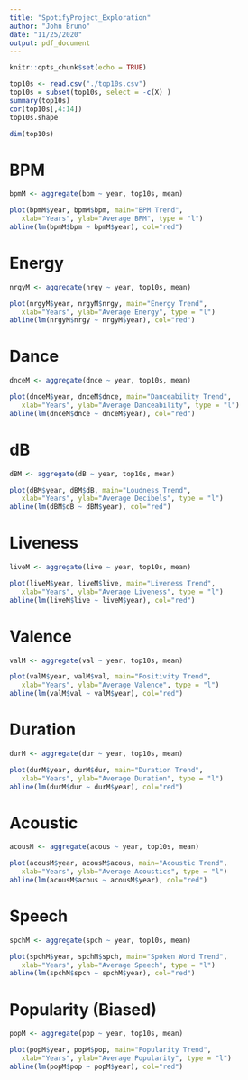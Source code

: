 ---
title: "SpotifyProject_Exploration"
author: "John Bruno"
date: "11/25/2020"
output: pdf_document
---

```{r setup, include=FALSE}
knitr::opts_chunk$set(echo = TRUE)
```


```{r}
top10s <- read.csv("./top10s.csv")
top10s = subset(top10s, select = -c(X) )
summary(top10s)
cor(top10s[,4:14])
top10s.shape
```
```{r}
dim(top10s)
```


# BPM

```{r}
bpmM <- aggregate(bpm ~ year, top10s, mean)
```

```{r}
plot(bpmM$year, bpmM$bpm, main="BPM Trend",
   xlab="Years", ylab="Average BPM", type = "l")
abline(lm(bpmM$bpm ~ bpmM$year), col="red")
```
# Energy

```{r}
nrgyM <- aggregate(nrgy ~ year, top10s, mean)
```

```{r}
plot(nrgyM$year, nrgyM$nrgy, main="Energy Trend",
   xlab="Years", ylab="Average Energy", type = "l")
abline(lm(nrgyM$nrgy ~ nrgyM$year), col="red")
```
# Dance

```{r}
dnceM <- aggregate(dnce ~ year, top10s, mean)
```

```{r}
plot(dnceM$year, dnceM$dnce, main="Danceability Trend",
   xlab="Years", ylab="Average Danceability", type = "l")
abline(lm(dnceM$dnce ~ dnceM$year), col="red")
```

# dB

```{r}
dBM <- aggregate(dB ~ year, top10s, mean)
```

```{r}
plot(dBM$year, dBM$dB, main="Loudness Trend",
   xlab="Years", ylab="Average Decibels", type = "l")
abline(lm(dBM$dB ~ dBM$year), col="red")
```

# Liveness

```{r}
liveM <- aggregate(live ~ year, top10s, mean)
```

```{r}
plot(liveM$year, liveM$live, main="Liveness Trend",
   xlab="Years", ylab="Average Liveness", type = "l")
abline(lm(liveM$live ~ liveM$year), col="red")
```

# Valence

```{r}
valM <- aggregate(val ~ year, top10s, mean)
```

```{r}
plot(valM$year, valM$val, main="Positivity Trend",
   xlab="Years", ylab="Average Valence", type = "l")
abline(lm(valM$val ~ valM$year), col="red")
```

# Duration

```{r}
durM <- aggregate(dur ~ year, top10s, mean)
```

```{r}
plot(durM$year, durM$dur, main="Duration Trend",
   xlab="Years", ylab="Average Duration", type = "l")
abline(lm(durM$dur ~ durM$year), col="red")
```

# Acoustic

```{r}
acousM <- aggregate(acous ~ year, top10s, mean)
```

```{r}
plot(acousM$year, acousM$acous, main="Acoustic Trend",
   xlab="Years", ylab="Average Acoustics", type = "l")
abline(lm(acousM$acous ~ acousM$year), col="red")
```

# Speech

```{r}
spchM <- aggregate(spch ~ year, top10s, mean)
```

```{r}
plot(spchM$year, spchM$spch, main="Spoken Word Trend",
   xlab="Years", ylab="Average Speech", type = "l")
abline(lm(spchM$spch ~ spchM$year), col="red")
```

# Popularity (Biased)

```{r}
popM <- aggregate(pop ~ year, top10s, mean)
```

```{r}
plot(popM$year, popM$pop, main="Popularity Trend",
   xlab="Years", ylab="Average Popularity", type = "l")
abline(lm(popM$pop ~ popM$year), col="red")
```